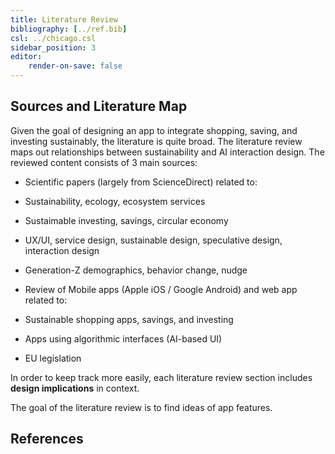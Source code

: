 ```yaml
---
title: Literature Review
bibliography: [../ref.bib]
csl: ../chicago.csl
sidebar_position: 3
editor:
    render-on-save: false
---
```


```{=mdx}
import Figure from '/src/components/Figure'
import Literature from '/research/images/literature.png'
```
## Sources and Literature Map

Given the goal of designing an app to integrate shopping, saving, and investing sustainably, the literature is quite broad. The literature review maps out relationships between sustainability and AI interaction design. The reviewed content consists of 3 main sources:

-   Scientific papers (largely from ScienceDirect) related to:

-   Sustainability, ecology, ecosystem services

-   Sustaimable investing, savings, circular economy

-   UX/UI, service design, sustainable design, speculative design, interaction design

-   Generation-Z demographics, behavior change, nudge

-   Review of Mobile apps (Apple iOS / Google Android) and web app related to:

-   Sustainable shopping apps, savings, and investing

-   Apps using algorithmic interfaces (AI-based UI)

-   EU legislation

In order to keep track more easily, each literature review section includes **design implications** in context.

The goal of the literature review is to find ideas of app features.

```{=mdx}
<Figure caption="Select example papers from the Literature Review" src={Literature} />
```
## References